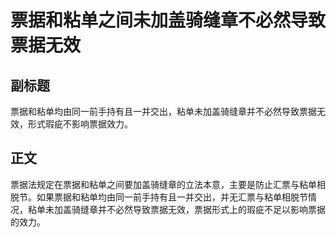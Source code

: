 # 票据和粘单之间未加盖骑缝章不必然导致票据无效
## 副标题
票据和粘单均由同一前手持有且一并交出，粘单未加盖骑缝章并不必然导致票据无效，形式瑕疵不影响票据效力。
## 正文
票据法规定在票据和粘单之间要加盖骑缝章的立法本意，主要是防止汇票与粘单相脱节。如果票据和粘单均由同一前手持有且一并交出，并无汇票与粘单相脱节情况，粘单未加盖骑缝章并不必然导致票据无效，票据形式上的瑕疵不足以影响票据的效力。